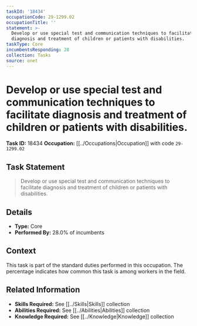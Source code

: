 ```yaml
---
taskId: '18434'
occupationCode: 29-1299.02
occupationTitle: ''
statement: >-
  Develop or use special test and communication techniques to facilitate
  diagnosis and treatment of children or patients with disabilities.
taskType: Core
incumbentsResponding: 28
collection: Tasks
source: onet
---
```

# Develop or use special test and communication techniques to facilitate diagnosis and treatment of children or patients with disabilities.

**Task ID:** 18434
**Occupation:** [[../Occupations|Occupation]] with code `29-1299.02`

## Task Statement

> Develop or use special test and communication techniques to facilitate diagnosis and treatment of children or patients with disabilities.

## Details

- **Type:** Core
- **Performed By:** 28.0% of incumbents

## Context

This task is part of the standard duties performed in this occupation. The percentage indicates how common this task is among workers in the field.

## Related Information

- **Skills Required:** See [[../Skills|Skills]] collection
- **Abilities Required:** See [[../Abilities|Abilities]] collection
- **Knowledge Required:** See [[../Knowledge|Knowledge]] collection
